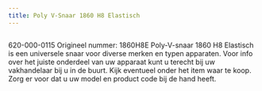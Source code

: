 ```yaml
---
title: Poly V-Snaar 1860 H8 Elastisch
---
```



<Image src={imageProduct} width={imageProduct.width} alt="" />


620-000-0115
Origineel nummer: 1860H8E
Poly-V-snaar 1860 H8 Elastisch is een universele snaar voor diverse merken en typen apparaten.
Voor info over het juiste onderdeel van uw apparaat kunt u terecht bij uw vakhandelaar bij u in de buurt. Kijk eventueel onder het item waar te koop. Zorg er voor dat u uw model en product code bij de hand heeft.
